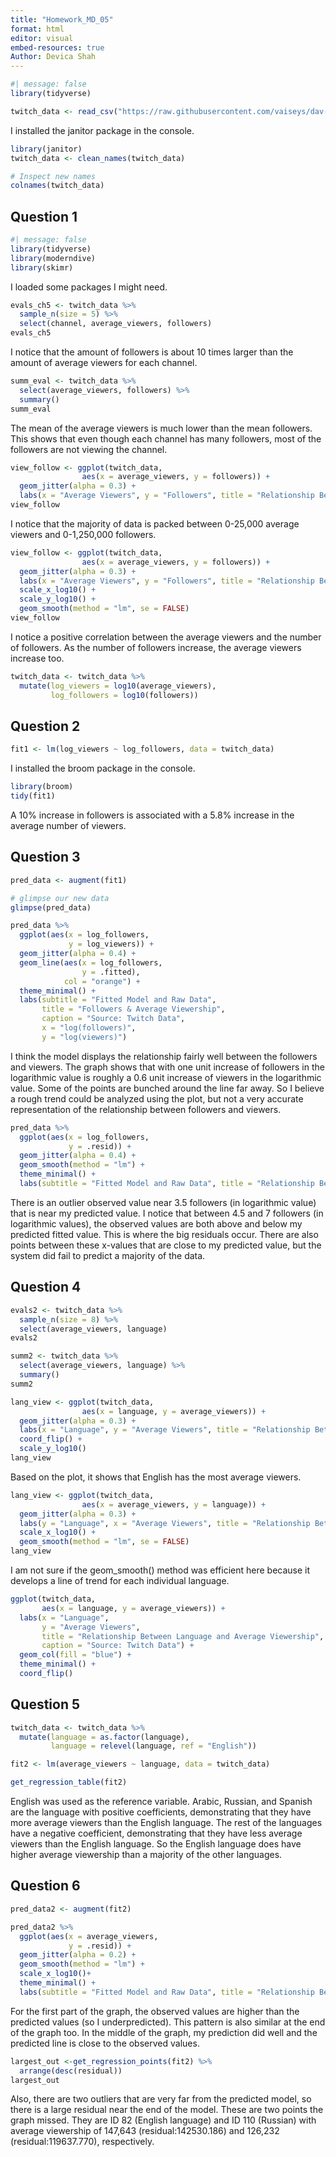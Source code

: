 ```yaml
---
title: "Homework_MD_05"
format: html
editor: visual
embed-resources: true
Author: Devica Shah
---
```


```r
#| message: false
library(tidyverse)

twitch_data <- read_csv("https://raw.githubusercontent.com/vaiseys/dav-course/main/Data/twitchdata-update.csv")
```

I installed the janitor package in the console.

```r
library(janitor)
twitch_data <- clean_names(twitch_data)

# Inspect new names
colnames(twitch_data)
```

## Question 1

```r
#| message: false
library(tidyverse)
library(moderndive)
library(skimr)
```

I loaded some packages I might need.

```r
evals_ch5 <- twitch_data %>%
  sample_n(size = 5) %>% 
  select(channel, average_viewers, followers)
evals_ch5
```

I notice that the amount of followers is about 10 times larger than the amount of average viewers for each channel.

```r
summ_eval <- twitch_data %>% 
  select(average_viewers, followers) %>% 
  summary()
summ_eval
```

The mean of the average viewers is much lower than the mean followers. This shows that even though each channel has many followers, most of the followers are not viewing the channel.

```r
view_follow <- ggplot(twitch_data,
                aes(x = average_viewers, y = followers)) +
  geom_jitter(alpha = 0.3) +
  labs(x = "Average Viewers", y = "Followers", title = "Relationship Between Average Viewers and Followers for each Channel", caption = "Source: Twitch Data")
view_follow
```

I notice that the majority of data is packed between 0-25,000 average viewers and 0-1,250,000 followers.

```r
view_follow <- ggplot(twitch_data,
                aes(x = average_viewers, y = followers)) +
  geom_jitter(alpha = 0.3) +
  labs(x = "Average Viewers", y = "Followers", title = "Relationship Between Average Viewers and Followers for each Channel", subtitle = "in logarithmic",  caption = "Source: Twitch Data") +
  scale_x_log10() +
  scale_y_log10() +
  geom_smooth(method = "lm", se = FALSE)
view_follow
```

I notice a positive correlation between the average viewers and the number of followers. As the number of followers increase, the average viewers increase too.

```r
twitch_data <- twitch_data %>% 
  mutate(log_viewers = log10(average_viewers), 
         log_followers = log10(followers))
```

## Question 2

```r
fit1 <- lm(log_viewers ~ log_followers, data = twitch_data)
```

I installed the broom package in the console.

```r
library(broom)
tidy(fit1)
```

A 10% increase in followers is associated with a 5.8% increase in the average number of viewers.

## Question 3

```r
pred_data <- augment(fit1)

# glimpse our new data 
glimpse(pred_data)
```

```r
pred_data %>% 
  ggplot(aes(x = log_followers, 
             y = log_viewers)) +
  geom_jitter(alpha = 0.4) + 
  geom_line(aes(x = log_followers, 
                y = .fitted), 
            col = "orange") + 
  theme_minimal() +
  labs(subtitle = "Fitted Model and Raw Data", 
       title = "Followers & Average Viewership", 
       caption = "Source: Twitch Data",
       x = "log(followers)", 
       y = "log(viewers)")
```

I think the model displays the relationship fairly well between the followers and viewers. The graph shows that with one unit increase of followers in the logarithmic value is roughly a 0.6 unit increase of viewers in the logarithmic value. Some of the points are bunched around the line far away. So I believe a rough trend could be analyzed using the plot, but not a very accurate representation of the relationship between followers and viewers.

```r
pred_data %>% 
  ggplot(aes(x = log_followers, 
             y = .resid)) +
  geom_jitter(alpha = 0.4) + 
  geom_smooth(method = "lm") + 
  theme_minimal() +
  labs(subtitle = "Fitted Model and Raw Data", title = "Relationship Between Average Followers and Residuals", x = "Followers (in logarithmic)", y = "Residuals", caption = "Source: Twitch Data")
```

There is an outlier observed value near 3.5 followers (in logarithmic value) that is near my predicted value. I notice that between 4.5 and 7 followers (in logarithmic values), the observed values are both above and below my predicted fitted value. This is where the big residuals occur. There are also points between these x-values that are close to my predicted value, but the system did fail to predict a majority of the data.

## Question 4

```r
evals2 <- twitch_data %>%
  sample_n(size = 8) %>% 
  select(average_viewers, language)
evals2
```

```r
summ2 <- twitch_data %>% 
  select(average_viewers, language) %>% 
  summary()
summ2
```

```r
lang_view <- ggplot(twitch_data,
                aes(x = language, y = average_viewers)) +
  geom_jitter(alpha = 0.3) +
  labs(x = "Language", y = "Average Viewers", title = "Relationship Between Average Viewers and Language", caption = "Source: Twitch Data") +
  coord_flip() +
  scale_y_log10()
lang_view
```

Based on the plot, it shows that English has the most average viewers.

```r
lang_view <- ggplot(twitch_data,
                aes(x = average_viewers, y = language)) +
  geom_jitter(alpha = 0.3) +
  labs(y = "Language", x = "Average Viewers", title = "Relationship Between Average Viewers and Language", caption = "Source: Twitch Data") +
  scale_x_log10() +
  geom_smooth(method = "lm", se = FALSE)
lang_view
```

I am not sure if the geom_smooth() method was efficient here because it develops a line of trend for each individual language.

```r
ggplot(twitch_data, 
       aes(x = language, y = average_viewers)) + 
  labs(x = "Language", 
       y = "Average Viewers", 
       title = "Relationship Between Language and Average Viewership", 
       caption = "Source: Twitch Data") + 
  geom_col(fill = "blue") + 
  theme_minimal() + 
  coord_flip()
```

## Question 5

```r
twitch_data <- twitch_data %>% 
  mutate(language = as.factor(language), 
         language = relevel(language, ref = "English"))
```

```r
fit2 <- lm(average_viewers ~ language, data = twitch_data)

get_regression_table(fit2)
```

English was used as the reference variable. Arabic, Russian, and Spanish are the language with positive coefficients, demonstrating that they have more average viewers than the English language. The rest of the languages have a negative coefficient, demonstrating that they have less average viewers than the English language. So the English language does have higher average viewership than a majority of the other languages.

## Question 6

```r
pred_data2 <- augment(fit2)
```

```r
pred_data2 %>% 
  ggplot(aes(x = average_viewers, 
             y = .resid)) +
  geom_jitter(alpha = 0.2) + 
  geom_smooth(method = "lm") + 
  scale_x_log10()+
  theme_minimal() +
  labs(subtitle = "Fitted Model and Raw Data", title = "Relationship Between Average Viewership and Residuals", x = "Average Number of Viewers", y = "Residuals", caption = "Source: Twitch Data")
```

For the first part of the graph, the observed values are higher than the predicted values (so I underpredicted). This pattern is also similar at the end of the graph too. In the middle of the graph, my prediction did well and the predicted line is close to the observed values.

```r
largest_out <-get_regression_points(fit2) %>% 
  arrange(desc(residual))
largest_out
```

Also, there are two outliers that are very far from the predicted model, so there is a large residual near the end of the model. These are two points the graph missed. They are ID 82 (English language) and ID 110 (Russian) with average viewership of 147,643 (residual:142530.186) and 126,232 (residual:119637.770), respectively.
